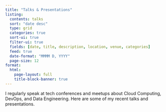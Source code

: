 ```yaml
---
title: "Talks & Presentations"
listing:
  contents: talks
  sort: "date desc"
  type: grid
  categories: true
  sort-ui: true
  filter-ui: true
  fields: [date, title, description, location, venue, categories]
  feed: true
  date-format: "MMMM D, YYYY"
  page-size: 12
format:
  html:
    page-layout: full
    title-block-banner: true
---
```


I regularly speak at tech conferences and meetups about Cloud Computing, DevOps, and Data Engineering. Here are some of my recent talks and presentations.